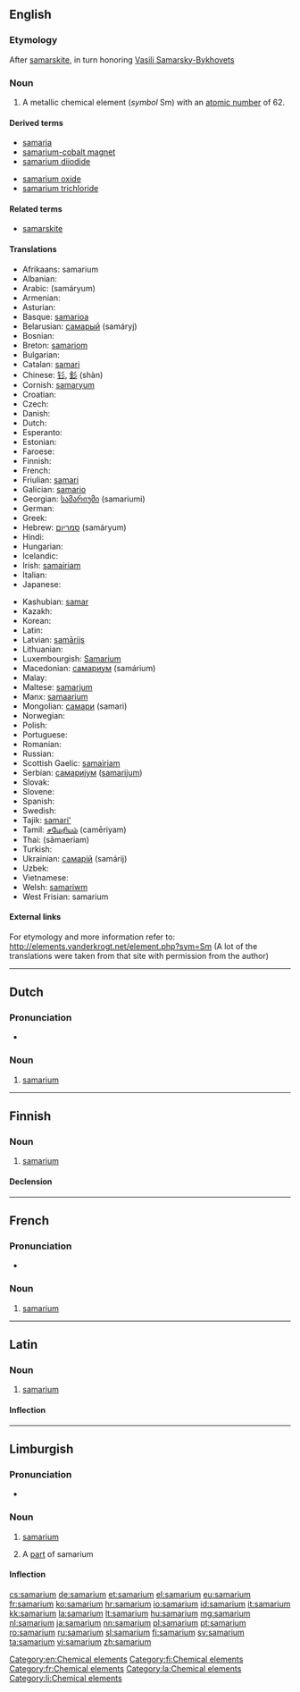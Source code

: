 {{also|Samarium}}
==English==
{{elements|Sm|promethium|Pm|europium|Eu}}

===Etymology===
After [[samarskite]], in turn honoring [[w:Vasili Samarsky-Bykhovets|Vasili Samarsky-Bykhovets]]

===Noun===
{{en-noun|-}}
{{wikipedia}}

# A metallic chemical element (''symbol'' Sm) with an [[atomic number]] of 62.

====Derived terms====
{{der-top}}
* [[samaria]]
* [[samarium-cobalt magnet]]
* [[samarium diiodide]]
{{der-mid}}
* [[samarium oxide]]
* [[samarium trichloride]]
{{der-bottom}}

====Related terms====
* [[samarskite]]<!--origin of the word "samarium"-->

====Translations====
{{trans-top|chemical element}}
* Afrikaans: samarium
* Albanian: {{t-|sq|samarium|xs=Albanian}}
* Arabic: {{Arab|[[ساماريوم]]}} (samáryum) {{m}}
* Armenian: {{t-|hy|սամարիում|tr=samarium}}
* Asturian: {{t-|ast|samariu|m}}
* Basque: [[samarioa]]
* Belarusian: [[самарый]] (samáryj) {{m}}
* Bosnian: {{t-|bs|samarij}}
* Breton: [[samariom]]
* Bulgarian: {{t-|bg|самарий|m|tr=samárij}}
* Catalan: [[samari]]
* Chinese: [[钐]], [[釤]] (shàn)
* Cornish: [[samaryum]]
* Croatian: {{t+|hr|samarij}}
* Czech: {{t+|cs|samarium}}
* Danish: {{t-|da|samarium}}
* Dutch: {{t+|nl|samarium|n}}
* Esperanto: {{t-|eo|samario|xs=Esperanto}}
* Estonian: {{t-|et|samaarium}}
* Faroese: {{t-|fo|samarium|xs=Faroese}}
* Finnish: {{t+|fi|samarium}}
* French: {{t+|fr|samarium|m}}
* Friulian: [[samari]]
* Galician: [[samario]]
* Georgian: [[სამარიუმი]] (samariumi)
* German: {{t+|de|Samarium|n}}
* Greek: {{t+|el|σαμάριο|n|tr=samário}}
* Hebrew: [[סמריום]] (samáryum)
* Hindi: {{t|hi|धूसरला|tr=dhoosaralaa|sc=Deva}}
* Hungarian: {{t+|hu|szamárium}}
* Icelandic: {{t+|is|samarín}}
* Irish: [[samairiam]]
* Italian: {{t+|it|samario|m}}
* Japanese: {{t+|ja|サマリウム|tr=samariumu}}
{{trans-mid}}
* Kashubian: [[samar]]
* Kazakh: {{t-|kk|самарий|tr=samarii|sc=Cyrl|xs=Kazakh}}
* Korean: {{t+|ko|사마륨|tr=samaryum|sc=Hang}}
* Latin: {{t+|la|samarium}}
* Latvian: [[samārijs]]
* Lithuanian: {{t+|lt|samaris|xs=Lithuanian}}
* Luxembourgish: [[Samarium]]
* Macedonian: [[самариум]] (samárium) {{m}}
* Malay: {{t-|ms|samarium|xs=Malay}}
* Maltese: [[samarjum]]
* Manx: [[samaarium]]
* Mongolian: [[самари]] (samari)
* Norwegian: {{t-|no|samarium}}
* Polish: {{t+|pl|samar|m}}
* Portuguese: {{t+|pt|samário|m}}
* Romanian: {{t+|ro|samariu|n}}
* Russian: {{t+|ru|самарий|m|tr=samárij}}
* Scottish Gaelic: [[samairiam]]
* Serbian: [[самариjум]] ([[samarijum]]) {{m}}
* Slovak: {{t-|sk|samarium}}
* Slovene: {{t+|sl|samarij}}
* Spanish: {{t+|es|samario|m}}
* Swedish: {{t+|sv|samarium}}
* Tajik: [[samari']]
* Tamil: [[சமேரியம்]] (camēriyam)
* Thai: {{Thai|[[ซาแมเรียม]]}} (sāmaeriam)
* Turkish: {{t+|tr|samaryum}}
* Ukrainian: [[самарій]] (samárij) {{m}}
* Uzbek: {{t-|uz|самарий|tr=samariy|sc=Cyrl|xs=Uzbek}}
* Vietnamese: {{t-|vi|samari|xs=Vietnamese}}
* Welsh: [[samariwm]]
* West Frisian: samarium
{{trans-bottom}}

====External links====
For etymology and more information refer to:
http://elements.vanderkrogt.net/element.php?sym=Sm
(A lot of the translations were taken from that site with permission from the author)

[[Category:en:Chemical elements]]

----

==Dutch==
{{wikipedia|lang=nl}}
{{elements|Sm|promethium|Pm|europium|Eu|lang=nl}}

===Pronunciation===
* {{audio|Nl-samarium.ogg|Audio}}

===Noun===
{{nl-noun|n|-|-}}

# [[#English|samarium]]

----

==Finnish==
{{wikipedia|lang=fi}}

===Noun===
{{head|fi|noun}}

# [[#English|samarium]]

====Declension====
{{fi-decl-tuoli|samarium|||a|i|nopl=1|i=0}}

[[Category:fi:Chemical elements]]

----

==French==
{{wikipedia|lang=fr}}

===Pronunciation===
* {{IPA|lang=fr|/sa.ma.ʁjɔm/ }}

===Noun===
{{fr-noun-unc|m}}

# [[#English|samarium]]

[[Category:fr:Chemical elements]]

----

==Latin==
{{wikipedia|lang=la}}

===Noun===
{{la-noun|samarium|samarii|samariī|n|second}}

# [[#English|samarium]]

====Inflection====
{{la-decl-2nd-N|samari}}

[[Category:la:Chemical elements]]

----

==Limburgish==

===Pronunciation===
* {{IPA|[sɑˈmaː˨ʁjɔ˧m]|lang=li}}

===Noun===
{{li-noun|g=n}}

# {{uncountable|lang=li}} [[samarium#English|samarium]]
# A [[part]] of samarium

====Inflection====
{{li-decl-noun-um|samari}}

[[Category:li:Chemical elements]]

[[cs:samarium]]
[[de:samarium]]
[[et:samarium]]
[[el:samarium]]
[[eu:samarium]]
[[fr:samarium]]
[[ko:samarium]]
[[hr:samarium]]
[[io:samarium]]
[[id:samarium]]
[[it:samarium]]
[[kk:samarium]]
[[la:samarium]]
[[lt:samarium]]
[[hu:samarium]]
[[mg:samarium]]
[[nl:samarium]]
[[ja:samarium]]
[[nn:samarium]]
[[pl:samarium]]
[[pt:samarium]]
[[ro:samarium]]
[[ru:samarium]]
[[sl:samarium]]
[[fi:samarium]]
[[sv:samarium]]
[[ta:samarium]]
[[vi:samarium]]
[[zh:samarium]]
